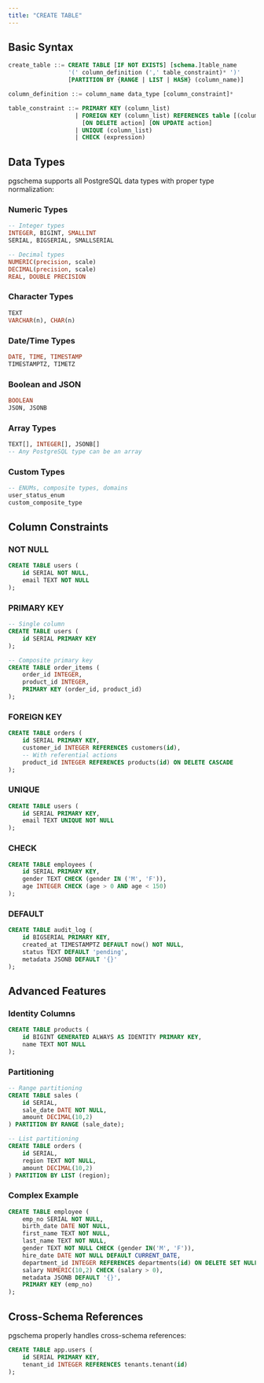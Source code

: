 ```yaml
---
title: "CREATE TABLE"
---
```


## Basic Syntax

```sql
create_table ::= CREATE TABLE [IF NOT EXISTS] [schema.]table_name 
                 '(' column_definition (',' table_constraint)* ')'
                 [PARTITION BY {RANGE | LIST | HASH} (column_name)]

column_definition ::= column_name data_type [column_constraint]*

table_constraint ::= PRIMARY KEY (column_list)
                   | FOREIGN KEY (column_list) REFERENCES table [(column_list)]
                     [ON DELETE action] [ON UPDATE action]
                   | UNIQUE (column_list)
                   | CHECK (expression)
```

## Data Types

pgschema supports all PostgreSQL data types with proper type normalization:

### Numeric Types
```sql
-- Integer types
INTEGER, BIGINT, SMALLINT
SERIAL, BIGSERIAL, SMALLSERIAL

-- Decimal types
NUMERIC(precision, scale)
DECIMAL(precision, scale)
REAL, DOUBLE PRECISION
```

### Character Types
```sql
TEXT
VARCHAR(n), CHAR(n)
```

### Date/Time Types
```sql
DATE, TIME, TIMESTAMP
TIMESTAMPTZ, TIMETZ
```

### Boolean and JSON
```sql
BOOLEAN
JSON, JSONB
```

### Array Types
```sql
TEXT[], INTEGER[], JSONB[]
-- Any PostgreSQL type can be an array
```

### Custom Types
```sql
-- ENUMs, composite types, domains
user_status_enum
custom_composite_type
```

## Column Constraints

### NOT NULL
```sql
CREATE TABLE users (
    id SERIAL NOT NULL,
    email TEXT NOT NULL
);
```

### PRIMARY KEY
```sql
-- Single column
CREATE TABLE users (
    id SERIAL PRIMARY KEY
);

-- Composite primary key
CREATE TABLE order_items (
    order_id INTEGER,
    product_id INTEGER,
    PRIMARY KEY (order_id, product_id)
);
```

### FOREIGN KEY
```sql
CREATE TABLE orders (
    id SERIAL PRIMARY KEY,
    customer_id INTEGER REFERENCES customers(id),
    -- With referential actions
    product_id INTEGER REFERENCES products(id) ON DELETE CASCADE
);
```

### UNIQUE
```sql
CREATE TABLE users (
    id SERIAL PRIMARY KEY,
    email TEXT UNIQUE NOT NULL
);
```

### CHECK
```sql
CREATE TABLE employees (
    id SERIAL PRIMARY KEY,
    gender TEXT CHECK (gender IN ('M', 'F')),
    age INTEGER CHECK (age > 0 AND age < 150)
);
```

### DEFAULT
```sql
CREATE TABLE audit_log (
    id BIGSERIAL PRIMARY KEY,
    created_at TIMESTAMPTZ DEFAULT now() NOT NULL,
    status TEXT DEFAULT 'pending',
    metadata JSONB DEFAULT '{}'
);
```

## Advanced Features

### Identity Columns
```sql
CREATE TABLE products (
    id BIGINT GENERATED ALWAYS AS IDENTITY PRIMARY KEY,
    name TEXT NOT NULL
);
```

### Partitioning
```sql
-- Range partitioning
CREATE TABLE sales (
    id SERIAL,
    sale_date DATE NOT NULL,
    amount DECIMAL(10,2)
) PARTITION BY RANGE (sale_date);

-- List partitioning
CREATE TABLE orders (
    id SERIAL,
    region TEXT NOT NULL,
    amount DECIMAL(10,2)
) PARTITION BY LIST (region);
```

### Complex Example
```sql
CREATE TABLE employee (
    emp_no SERIAL NOT NULL,
    birth_date DATE NOT NULL,
    first_name TEXT NOT NULL,
    last_name TEXT NOT NULL,
    gender TEXT NOT NULL CHECK (gender IN('M', 'F')),
    hire_date DATE NOT NULL DEFAULT CURRENT_DATE,
    department_id INTEGER REFERENCES departments(id) ON DELETE SET NULL,
    salary NUMERIC(10,2) CHECK (salary > 0),
    metadata JSONB DEFAULT '{}',
    PRIMARY KEY (emp_no)
);
```

## Cross-Schema References

pgschema properly handles cross-schema references:

```sql
CREATE TABLE app.users (
    id SERIAL PRIMARY KEY,
    tenant_id INTEGER REFERENCES tenants.tenant(id)
);
```